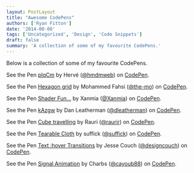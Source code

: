 ```yaml
---
layout: PostLayout
title: "Awesome CodePens"
authors: ['Ryan Fitton']
date: '2014-08-08'
tags: ['Uncategorized', 'Design', 'Code Snippets']
draft: false
summary: 'A collection of some of my favourite CodePens.' 
---
```


Below is a collection of some of my favourite CodePens.

See the Pen [pIqCm](http://codepen.io/hmdmweb/pen/pIqCm/) by Hervé
([\@hmdmweb](http://codepen.io/hmdmweb)) on
[CodePen](http://codepen.io).

See the Pen [Hexagon grid](http://codepen.io/the-mo/pen/IEhbu/) by
Mohammed Fahsi ([\@the-mo](http://codepen.io/the-mo)) on
[CodePen](http://codepen.io).

See the Pen [Shader Fun...](http://codepen.io/Xanmia/pen/oqIip/) by
Xanmia ([\@Xanmia](http://codepen.io/Xanmia)) on
[CodePen](http://codepen.io).

See the Pen [kAzgw](http://codepen.io/dleatherman/pen/kAzgw/) by Dan
Leatherman ([\@dleatherman](http://codepen.io/dleatherman)) on
[CodePen](http://codepen.io).

See the Pen [Cube travelling](http://codepen.io/raurir/pen/IAtie/) by
Rauri ([\@raurir](http://codepen.io/raurir)) on
[CodePen](http://codepen.io).

See the Pen [Tearable Cloth](http://codepen.io/suffick/pen/KrAwx/) by
suffick ([\@suffick](http://codepen.io/suffick)) on
[CodePen](http://codepen.io).

See the Pen [Text :hover
Transitions](http://codepen.io/designcouch/pen/GeuIF/) by Jesse Couch
([\@designcouch](http://codepen.io/designcouch)) on
[CodePen](http://codepen.io).

See the Pen [Signal Animation](http://codepen.io/cayoub88/pen/DCemr/) by
Charbs ([\@cayoub88](http://codepen.io/cayoub88)) on
[CodePen](http://codepen.io).
